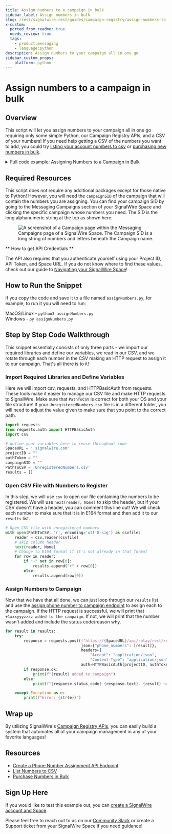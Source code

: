 ```yaml
---
title: Assign numbers to a campaign in bulk
sidebar_label: Assign numbers in bulk
slug: /rest/signalwire-rest/guides/campaign-registry/assign-numbers-to-a-campaign-in-bulk
x-custom:
  ported_from_readme: true
  needs_review: true
  tags:
    - product:messaging
    - language:python
description: Assign numbers to your campaign all in one go
sidebar_custom_props:
    platform: python
---
```


# Assign numbers to a campaign in bulk

## Overview

This script will let you assign numbers to your campaign all in one go requiring only some simple Python, our Campaign Registry APIs, and a CSV of your numbers! If you need help getting a CSV of the numbers you want to add, you could try [listing your account numbers to csv](/compatibility-api/guides/general/phone-numbers/list-numbers-to-csv) or [purchasing new numbers in bulk](/compatibility-api/guides/general/phone-numbers/how-to-purchase-numbers-in-bulk). 

<details>
  <summary>Full code example: Assigning Numbers to a Campaign in Bulk</summary>

```python
import requests
from requests.auth import HTTPBasicAuth
import csv

# define your variables here to reuse throughout code
SpaceURL = '.signalwire.com'
projectID = ""
authToken = ""
campaignSID = ""
PathToCSV = 'UnregisteredNumbers.csv'
results = []

# Open CSV file with unregistered numbers
with open(PathToCSV, 'r', encoding='utf-8-sig') as csvfile:
    reader = csv.reader(csvfile)
    next(reader, None)
    # Change to E164 format if it's not already in that format
    for row in reader:
        if "+" not in row[0]:
            results.append("+" + row[0])
        else:
            results.append(row[0])

for result in results:
    try:
        response = requests.post(f"https://{SpaceURL}/api/relay/rest/registry/beta/campaigns/{campaignSID}/orders",
                                 json={"phone_numbers": [result]},
                                 headers={
                                     "Accept": "application/json",
                                     "Content-Type": "application/json"},
                                 auth=HTTPBasicAuth(projectID, authToken))
        if response.ok:
            print(f"{result} added to campaign")
        else:
            print(f"{response.status_code} {response.text}. {result} not added to campaign.")

    except Exception as e:
        print(f"Error: {str(e)}")
```

</details>

Required Resources
------------------

This script does not require any additional packages except for those native to Python! 
However, you will need the `campaignSID` of the campaign that will contain the numbers you are assigning. 
You can find your campaign SID by going to the Messaging Campaigns section of your SignalWire Space and clicking the specific campaign whose numbers you need. 
The SID is the long alphanumeric string at the top as shown here:

<figure>
  <img className="img-800" src={require("./34f4a27-Screen_Shot_2022-06-08_at_6.10.17_PM.webP").default} alt="A screenshot of a Campaign page within the Messaging Campaigns page of a SignalWire Space. The Campaign SID is a long string of numbers and letters beneath the Campaign name." />
</figure>

** How to get API Credentials **

The API also requires that you authenticate yourself using your Project ID, API Token, and Space URL. If you do not know where to find these values, check out our guide to [Navigating your SignalWire Space](/platform/dashboard/getting-started/navigating-your-space#api)!

How to Run the Snippet
----------------------

If you copy the code and save it to a file named `assignNumbers.py`, for example, to run it you will need to run:

MacOS/Linux - `python3 assignNumbers.py`  
Windows - `py assignNumbers.py`

Step by Step Code Walkthrough
-----------------------------

This snippet essentially consists of only three parts - we import our required libraries and define our variables, we read in our CSV, and we rotate through each number in the CSV making an HTTP request to assign it to our campaign. That's all there is to it! 

### Import Required Libraries and Define Variables

Here we will import csv, requests, and HTTPBasicAuth from requests. These tools make it easier to manage our CSV file and make HTTP requests to SignalWire. Make sure that `PathToCSV` is correct for both your OS and your file structure! If your `UnregisteredNumbers.csv` file is in a different folder, you will need to adjust the value given to make sure that you point to the correct path. 

```python
import requests
from requests.auth import HTTPBasicAuth
import csv

# define your variables here to reuse throughout code
SpaceURL = '.signalwire.com'
projectID = ""
authToken = ""
campaignSID = ""
PathToCSV = 'UnregisteredNumbers.csv'
results = []
```

### Open CSV File with Numbers to Register

In this step, we will use `csv` to open our file containing the numbers to be registered. We will use `next(reader, None)` to skip the header, but if your CSV doesn't have a header, you can comment this line out! We will check each number to make sure that it is in E164 format and then add it to our `results` list. 

```python
# Open CSV file with unregistered numbers
with open(PathToCSV, 'r', encoding='utf-8-sig') as csvfile:
    reader = csv.reader(csvfile)
    # skip column header 
    next(reader, None)
    # Change to E164 format if it's not already in that format
    for row in reader:
        if "+" not in row[0]:
            results.append("+" + row[0])
        else:
            results.append(row[0])
```

### Assign Numbers to Campaign

Now that we have that all done, we can just loop through our `results` list and use the [assign phone number to campaign endpoint](/rest/signalwire-rest/endpoints/space/create-order) to assign each to the campaign. If the HTTP request is successful, we will print that `+1xxxyyyzzzz added to the campaign`. If not, we will print that the number wasn't added and include the status code/reason why.

```python
for result in results:
    try:
        response = requests.post(f"https://{SpaceURL}/api/relay/rest/registry/beta/campaigns/{campaignSID}/orders",
                                 json={"phone_numbers": [result]},
                                 headers={
                                     "Accept": "application/json",
                                     "Content-Type": "application/json"},
                                 auth=HTTPBasicAuth(projectID, authToken))
        if response.ok:
            print(f"{result} added to campaign")
        else:
            print(f"{response.status_code} {response.text}. {result} not added to campaign.")

    except Exception as e:
        print(f"Error: {str(e)}")
```

Wrap up
-------

By utilizing SignalWire's [Campaign Registry APIs](/messaging/get-started/campaign-registry), you can easily build a system that automates all of your campaign management in any of your favorite languages! 

Resources
---------

- [Create a Phone Number Assignment API Endpoint](/rest/signalwire-rest/endpoints/space/create-order)
- [List Numbers to CSV](/compatibility-api/guides/general/phone-numbers/list-numbers-to-csv)
- [Purchase Numbers in Bulk](/compatibility-api/guides/general/phone-numbers/how-to-purchase-numbers-in-bulk)

Sign Up Here
------------

If you would like to test this example out, you can [create a SignalWire account and Space](https://m.signalwire.com/signups/new?s=1).

Please feel free to reach out to us on our [Community Slack](https://signalwire.community/) or create a Support ticket from your SignalWire Space if you need guidance!
